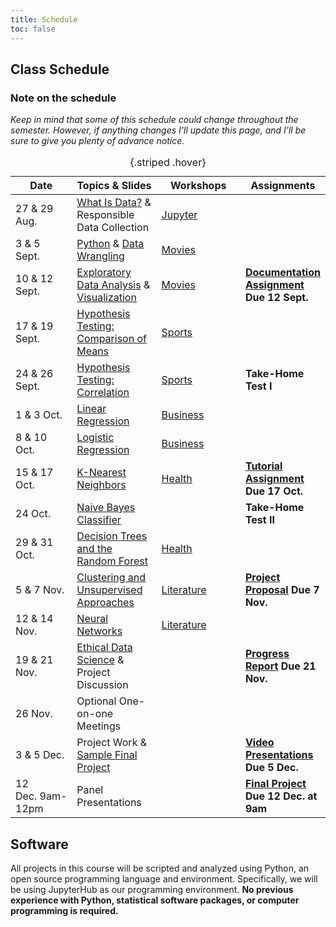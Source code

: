 ```yaml
---
title: Schedule 
toc: false
---
```


## Class Schedule

### Note on the schedule

*Keep in mind that some of this schedule could change throughout the semester. However, if anything changes I'll update this page, and I'll be sure to give you plenty of advance notice.*

Date|Topics & Slides|Workshops|Assignments
--|---|---|---
27 & 29 Aug.|[What Is Data?](/CIS241/slides/whatisdata) & Responsible Data Collection|[Jupyter](/CIS241/jupyterhub)|
3 & 5 Sept.|[Python](/CIS241/slides/pythonbasics) & [Data Wrangling](/CIS241/slides/wrangling)|[Movies](/CIS241/resources/01_movies1.ipynb)|
10 & 12 Sept.|[Exploratory Data Analysis](/CIS241/slides/eda) & [Visualization](/CIS241/slides/visualizing)|[Movies](/CIS241/resources/01_movies2.ipynb)|**[Documentation Assignment](/CIS241/assignments/documentation) Due 12 Sept.**
17 & 19 Sept.|[Hypothesis Testing: Comparison of Means](/CIS241/slides/hypothesis)|[Sports](/CIS241/resources/02_baseball1.ipynb)|
24 & 26 Sept.|[Hypothesis Testing: Correlation](/CIS241/slides/correlation)|[Sports](/CIS241/resources/02_baseball2.ipynb)|**Take-Home Test I**
1 & 3 Oct.|[Linear Regression](/CIS241/slides/regression)|[Business](/CIS241/resources/03_airbnb1.ipynb)|
8 & 10 Oct.|[Logistic Regression](/CIS241/slides/logit)|[Business](/CIS241/resources/03_airbnb2.ipynb)|
15 & 17 Oct.|[K-Nearest Neighbors](/CIS241/slides/knn)|[Health](/CIS241/resources/05_health1.ipynb)|**[Tutorial Assignment](/CIS241/assignments/tutorial/) Due 17 Oct.**
24 Oct.|[Naive Bayes Classifier](/CIS241/slides/naivebayes)||**Take-Home Test II**
29 & 31 Oct.|[Decision Trees and the Random Forest](/CIS241/slides/randomforest)|[Health](/CIS241/resources/05_health2.ipynb)|
5 & 7 Nov.|[Clustering and Unsupervised Approaches](/CIS241/slides/clustering)|[Literature](/CIS241/resources/06_lit1.ipynb)|**[Project Proposal](/CIS241/assignments/project-proposal/) Due 7 Nov.**
12 & 14 Nov.|[Neural Networks](/CIS241/slides/neuralnetworks)|[Literature](/CIS241/resources/06_lit2.ipynb)
19 & 21 Nov.|[Ethical Data Science](/CIS241/slides/ethics) & Project Discussion||**[Progress Report](/CIS241/assignments/progress-report) Due 21 Nov.**
26 Nov.|Optional One-on-one Meetings
3 & 5 Dec.|Project Work & [Sample Final Project](/CIS241/resources/sample-final-project.html)||**[Video Presentations](/CIS241/assignments/presentation/) Due 5 Dec.**
12 Dec. 9am-12pm|Panel Presentations||**[Final Project](/CIS241/assignments/final-report) Due 12 Dec. at 9am**

: {.striped .hover}

## Software

All projects in this course will be scripted and analyzed using Python, an open source programming language and environment. Specifically, we will be using JupyterHub as our programming environment. **No previous experience with Python, statistical software packages, or computer programming is required.**
